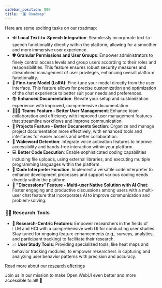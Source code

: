 ```yaml
---
sidebar_position: 800
title: "🛣️ Roadmap"
---
```



<TopBanners />

Here are some exciting tasks on our roadmap:

- 🔊 **Local Text-to-Speech Integration**: Seamlessly incorporate text-to-speech functionality directly within the platform, allowing for a smoother and more immersive user experience.
- 🛡️ **Granular Permissions and User Groups**: Empower administrators to finely control access levels and group users according to their roles and responsibilities. This feature ensures robust security measures and streamlined management of user privileges, enhancing overall platform functionality.
- 🔧 **Fine-tune Model (LoRA)**: Fine-tune your model directly from the user interface. This feature allows for precise customization and optimization of the chat experience to better suit your needs and preferences.
- 📚 **Enhanced Documentation**: Elevate your setup and customization experience with improved, comprehensive documentation.
- 🧑‍🤝‍🧑 **Teams Feature - Better User Management**: Enhance team collaboration and efficiency with improved user management features that streamline workflows and improve communication.
- 📁 **Projects Feature - Better Documents Section**: Organize and manage project documentation more effectively, with enhanced tools and interfaces for easier access and better collaboration.
- 📣 **Wakeword Detection**: Integrate voice activation features to improve accessibility and hands-free interaction within your platform.
- 💻 **Better Code Execution**: Enable sophisticated coding capabilities including file uploads, using external libraries, and executing multiple programming languages within the platform.
- 🤖 **Code Interpreter Function**: Implement a versatile code interpreter to enhance development processes and support various coding needs directly within the platform.
- 💬 **"Discussions" Feature - Multi-user Native Solution with AI Chat**: Foster engaging and productive discussions among users with a multi-user chat feature that incorporates AI to improve communication and problem-solving.

### 🧑‍🔬 Research Tools

- 🧪 **Research-Centric Features**: Empower researchers in the fields of LLM and HCI with a comprehensive web UI for conducting user studies. Stay tuned for ongoing feature enhancements (e.g., surveys, analytics, and participant tracking) to facilitate their research.
- 📈 **User Study Tools**: Providing specialized tools, like heat maps and behavior tracking modules, to empower researchers in capturing and analyzing user behavior patterns with precision and accuracy.

Read more about our [research offerings](/research)

Join us in our mission to make Open WebUI even better and more accessible to all! 🙌
